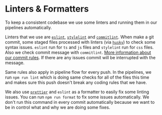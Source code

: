 
<Meta title="Documentation/Contributing Baklava/Linting" />

# Linters & Formatters

To keep a consistent codebase we use some linters and running them in our pipelines automatically.

Linters that we use are [`eslint`](https://eslint.org), [`stylelint`](https://stylelint.io) and
[`commitlint`](https://commitlint.js.org). When make a git commit, some staged files processed with linters (via
[`husky`](https://typicode.github.io/husky/)) to check some syntax issues. `eslint` run for `ts` and `js` files and
`stylelint` run for `css` files. Also we check commit message with `commitlint`. [More information about our commit
rules](/docs/documentation-commit-rules--page). If there are any issues commit will be
interrupted with the message.

Same rules also apply in pipeline flow for every push. In the pipelines, we run `npm run lint` which is doing same
checks for all of the files this time and makes sure this push doesn't break any coding rules that we have.

We also use [`prettier`](https://prettier.io) and `eslint` as a formatter to easily fix some linting issues. You can
run `npm run format` to fix some issues automatically. We don't run this command in every commit automatically because
we want to be in control what and why we are doing some fixes.
